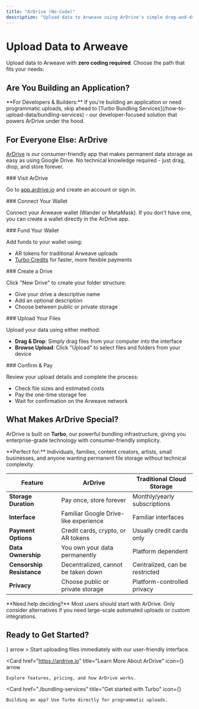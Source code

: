 ```yaml
---
title: "ArDrive (No-Code)"
description: "Upload data to Arweave using ArDrive's simple drag-and-drop interface - no coding required"
---
```


# Upload Data to Arweave

Upload data to Arweave with **zero coding required**. Choose the path that fits your needs:

## Are You Building an Application?

<Callout type="info">
**For Developers & Builders:** If you're building an application or need programmatic uploads, skip ahead to [Turbo Bundling Services](/how-to-upload-data/bundling-services) - our developer-focused solution that powers ArDrive under the hood.
</Callout>

## For Everyone Else: ArDrive

[ArDrive](https://ardrive.io) is our consumer-friendly app that makes permanent data storage as easy as using Google Drive. No technical knowledge required - just drag, drop, and store forever.

<Steps>
<Step>
### Visit ArDrive

Go to [app.ardrive.io](https://app.ardrive.io) and create an account or sign in.
</Step>

<Step>
### Connect Your Wallet

Connect your Arweave wallet (Wander or MetaMask). If you don't have one, you can create a wallet directly in the ArDrive app.
</Step>

<Step>
### Fund Your Wallet

Add funds to your wallet using:
- AR tokens for traditional Arweave uploads
- [Turbo Credits](https://docs.ardrive.io/docs/turbo/credits/#overview) for faster, more flexible payments
</Step>

<Step>
### Create a Drive

Click "New Drive" to create your folder structure:
- Give your drive a descriptive name
- Add an optional description
- Choose between public or private storage
</Step>

<Step>
### Upload Your Files

Upload your data using either method:
- **Drag & Drop**: Simply drag files from your computer into the interface
- **Browse Upload**: Click "Upload" to select files and folders from your device
</Step>

<Step>
### Confirm & Pay

Review your upload details and complete the process:
- Check file sizes and estimated costs
- Pay the one-time storage fee
- Wait for confirmation on the Arweave network
</Step>
</Steps>

## What Makes ArDrive Special?

ArDrive is built on **Turbo**, our powerful bundling infrastructure, giving you enterprise-grade technology with consumer-friendly simplicity.

<Callout type="note">
**Perfect for:** Individuals, families, content creators, artists, small businesses, and anyone wanting permanent file storage without technical complexity.
</Callout>

| Feature | ArDrive | Traditional Cloud Storage |
|---------|---------|---------------------------|
| **Storage Duration** | Pay once, store forever | Monthly/yearly subscriptions |
| **Interface** | Familiar Google Drive-like experience | Familiar interfaces |
| **Payment Options** | Credit cards, crypto, or AR tokens | Usually credit cards only |
| **Data Ownership** | You own your data permanently | Platform dependent |
| **Censorship Resistance** | Decentralized, cannot be taken down | Centralized, can be restricted |
| **Privacy** | Choose public or private storage | Platform-controlled privacy |

<Callout type="info">
**Need help deciding?** Most users should start with ArDrive. Only consider alternatives if you need large-scale automated uploads or custom integrations.
</Callout>

## Ready to Get Started?

<Cards>
  <Card 
    href="https://app.ardrive.io" 
    title="Launch ArDrive"
    icon={<FolderOpen />}
    arrow
  >
    Start uploading files immediately with our user-friendly interface.
  </Card>

  <Card 
    href="https://ardrive.io" 
    title="Learn More About ArDrive"
    icon={<Info />}
    arrow
  >
    Explore features, pricing, and how ArDrive works.
  </Card>

  <Card 
    href="./bundling-services" 
    title="Get started with Turbo"
    icon={<Zap />}
  >
    Building an app? Use Turbo directly for programmatic uploads.
  </Card>
</Cards>

